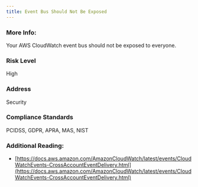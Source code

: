 ```yaml
---
title: Event Bus Should Not Be Exposed
---
```


### More Info:

Your AWS CloudWatch event bus should not be exposed to everyone.

### Risk Level

High

### Address

Security

### Compliance Standards

PCIDSS, GDPR, APRA, MAS, NIST

### Additional Reading:

- [https://docs.aws.amazon.com/AmazonCloudWatch/latest/events/CloudWatchEvents-CrossAccountEventDelivery.html](https://docs.aws.amazon.com/AmazonCloudWatch/latest/events/CloudWatchEvents-CrossAccountEventDelivery.html)
